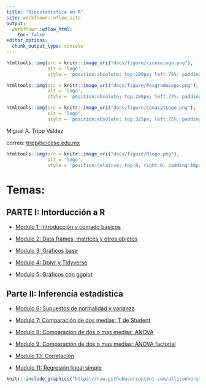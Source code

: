 ```yaml
---
title: "Bioestadística en R"
site: workflowr::wflow_site
output:
  workflowr::wflow_html:
    toc: false
editor_options:
  chunk_output_type: console
---
```





```r
htmltools::img(src = knitr::image_uri("docs/figure/ciceselogo.png"), 
               alt = 'logo', 
               style = 'position:absolute; top:100px; left:75%; padding:10px;width:155px;')
```



```r
htmltools::img(src = knitr::image_uri("docs/figure/PosgradoLogo.png"), 
               alt = 'logo', 
               style = 'position:absolute; top:200px; left:77%; padding:10px;width:80px;')
```


```r
htmltools::img(src = knitr::image_uri("docs/figure/ConacytLogo.png"), 
               alt = 'logo', 
               style = 'position:absolute; top:325px; left:75%; padding:10px;width:155px;')
```



Miguel A. Tripp Valdez

correo: [tripp\@cicese.edu.mx](mailto:tripp@cicese.edu.mx){.email}


```r
htmltools::img(src = knitr::image_uri("docs/figure/Rlogo.png"), 
               alt = 'logo', 
               style = 'position:relative; top:0; right:0; padding:10px; width: 255px; height: 160px')
```


# Temas:



## PARTE I: Intorducción a R

-   [Modulo 1: Introducción y comado básicos](Clase1_Basicos.html)

-   [Modulo 2: Data frames, matrices y otros objetos](Clase2_Data_Frames.html)

-   [Modulo 3: Gráficos base](Clase3_GraficosBase.html)

-   [Modulo 4: Dplyr y Tidyverse](CLase4_Dplyr.html)

-   [Modulo 5: Gráficos con ggplot](Clase5_ggplot.html)


## Parte II: Inferencía estadística

-   [Modulo 6: Supuestos de normalidad y varianza](Clase6_Supuestos.html)

-   [Modulo 7: Comparación de dos medias; T de Student](Clase7_tstudent.html)

-   [Modulo 8: Comparación de dos o mas medias; ANOVA](Clase8_anova.html)

-   [Modulo 9: Comparación de dos o mas medias; ANOVA factorial](Clase9_anova2vias.html)

-   [Modulo 10: Correlación](Clase10_correlacion.html)

-   [Modulo 11: Regresión lineal simple](Clase11_regresion.html)


```r
knitr::include_graphics("https://raw.githubusercontent.com/allisonhorst/stats-illustrations/master/rstats-artwork/monster_support.jpg")
```
